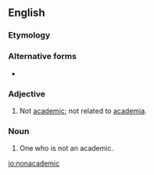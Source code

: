 ==English==

===Etymology===
{{prefix|non|academic|lang=en}}

===Alternative forms===
* {{l|en|non-academic}}

===Adjective===

# Not [[academic]]; not related to [[academia]].

===Noun===
{{en-noun}}

# One who is not an academic.

[[io:nonacademic]]